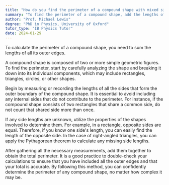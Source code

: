 ```yaml
---
title: "How do you find the perimeter of a compound shape with mixed sides?"
summary: "To find the perimeter of a compound shape, add the lengths of all its outer sides."
author: "Prof. Michael Lewis"
degree: "PhD in Physics, University of Oxford"
tutor_type: "IB Physics Tutor"
date: 2024-01-29
---
```


To calculate the perimeter of a compound shape, you need to sum the lengths of all its outer edges.

A compound shape is composed of two or more simple geometric figures. To find the perimeter, start by carefully analyzing the shape and breaking it down into its individual components, which may include rectangles, triangles, circles, or other shapes.

Begin by measuring or recording the lengths of all the sides that form the outer boundary of the compound shape. It is essential to avoid including any internal sides that do not contribute to the perimeter. For instance, if the compound shape consists of two rectangles that share a common side, do not count that shared side more than once.

If any side lengths are unknown, utilize the properties of the shapes involved to determine them. For example, in a rectangle, opposite sides are equal. Therefore, if you know one side's length, you can easily find the length of the opposite side. In the case of right-angled triangles, you can apply the Pythagorean theorem to calculate any missing side lengths.

After gathering all the necessary measurements, add them together to obtain the total perimeter. It is a good practice to double-check your calculations to ensure that you have included all the outer edges and that your total is accurate. By following this method, you can confidently determine the perimeter of any compound shape, no matter how complex it may be.
    